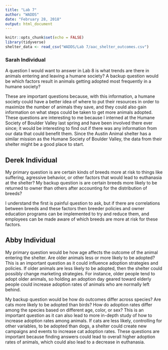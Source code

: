 ---
title: "Lab 7"
author: "WADDS"
date: "February 28, 2018"
output: html_document
---

```{r setup, include=FALSE}
knitr::opts_chunk$set(echo = FALSE)
library(tidyverse)
shelter_data <- read_csv("WADDS/Lab 7/aac_shelter_outcomes.csv")
```

### Sarah Individual
A question I would want to answer in Lab 8 is what trends are there in animals entering and leaving a humane society? A backup question would be which factors result in animals getting adopted most frequently in a humane society?

These are important questions because, with this information, a humane society could have a better idea of where to put their resources in order to maximize the number of animals they save, and they could also gain information on what steps could be taken to get more animals adopted. These questions are interesting to me because I interned at the Humane Society of Boulder Valley last spring and have been involved there ever since; it would be interesting to find out if there was any information from our data that could benefit them. Since the Austin Animal shelter has a similar mission as the Humane Society of Boulder Valley, the data from their shelter might be a good place to start. 

## Derek Individual

My primary question is are certain kinds of breeds more at risk to things like suffering, agressive behavior, or other factors that would lead to euthanasia at the shelter? My backup question is are certain breeds more likely to be returned to owner than others after accounting for the distribution of breeds?

I understand the first is painful question to ask, but if there are correlations between breeds and these factors then breeder policies and owner education programs can be implemented to try and reduce them, and employees can be made aware of which breeds are more at risk for these factors. 

## Abby Individual

My primary question would be how age affects the outcome of the animal entering the shelter. Are older animals less or more likely to be adopted? This is an important question as it could influence adoption strategies and policies. If older animals are less likely to be adopted, then the shelter could possibly change marketing strategies. For instance, older people tend to adopt older animals, so holding an adoption day geared toward elderly people could increase adoption rates of animals who are normally left behind. 

My backup question would be how do outcomes differ across species? Are cats more likely to be adopted than birds? How do adoption rates differ among the species based on different age, color, or sex? This is an important question as it can also lead to more in-depth study of how to increase adoption rates among animals. If cats are less likely, controlling for other variables, to be adopted than dogs, a shelter could create new campaigns and events to increase cat adoption rates. These questions are important because finding answers could lead to overall higher adoption rates of animals, which could also lead to a decrease in euthanasia. 
